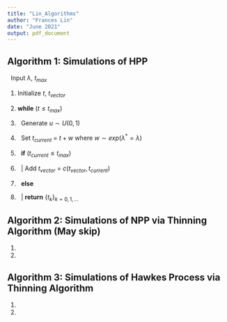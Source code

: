 ```yaml
---
title: "Lin_Algorithms"
author: "Frances Lin"
date: "June 2021"
output: pdf_document
---
```


## Algorithm 1: Simulations of HPP

\begin{center}\rule{6in}{0.4pt}\end{center}

\ \ Input $\lambda$, $t_{max}$

1. Initialize $t$, $t_{vector}$

2. **while** ($t \leq t_{max}$)

3. \ \ Generate $u \sim U(0,1)$

4. \ \ Set $t_{current}$ = $t + w$ where $w \sim exp(\lambda^{*} = \lambda)$ 

5. \ \ **if** ($t_{current} \leq t_{max}$)

6. \ \ | Add $t_{vector}$ = $c(t_{vector}, t_{current})$

6. \ \ **else**

7. \ \ | **return** $\{t_{k}\}_{k = 0, 1,... }$

\begin{center}\rule{6in}{0.4pt}\end{center}




## Algorithm 2: Simulations of NPP via Thinning Algorithm (May skip)

\begin{center}\rule{6in}{0.4pt}\end{center}

1.

2.

\begin{center}\rule{6in}{0.4pt}\end{center}





## Algorithm 3: Simulations of Hawkes Process via Thinning Algorithm

\begin{center}\rule{6in}{0.4pt}\end{center}

1.

2.

\begin{center}\rule{6in}{0.4pt}\end{center}



